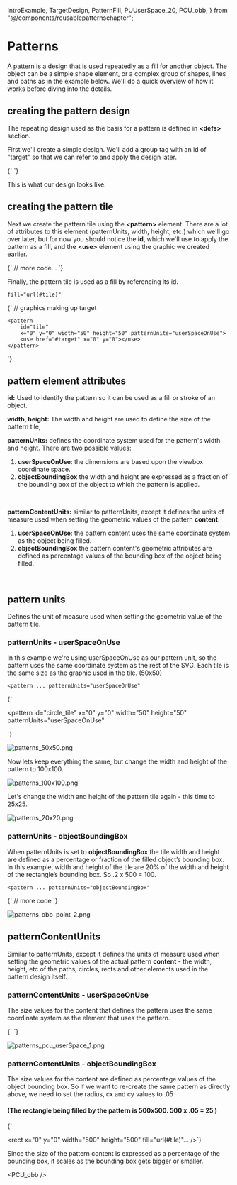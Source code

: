   IntroExample,
  TargetDesign,
  PatternFill,
  PUUserSpace_20,
  PCU_obb,
} from "@/components/reusablepatternschapter";

# Patterns

A pattern is a design that is used repeatedly as a fill for another object. The object can be a simple shape element, or a complex group of shapes, lines and paths as in the example below. We'll do a quick overview of how it works before diving into the details.

<IntroExample />

## creating the pattern design

The repeating design used as the basis for a pattern is defined in **\<defs\>** section.

First we'll create a simple design. We'll add a group tag with an id of "target" so that we can refer to and apply the design later.

<Blocks>
  {`<defs>
  <g id="target" stroke="black" fill="none">
    <rect x="0" y="0" width="50" height="50" />
    <circle cx="25" cy="25" r="25" />
    <circle cx="25" cy="25" r="20" />
    <circle cx="25" cy="25" r="15" />
    <circle cx="25" cy="25"r="10"
      fill="black"
      fill-opacity=".2"
      stroke="black"
    />
  </g>
</defs>`}
</Blocks>

This is what our design looks like:

<TargetDesign />

## creating the pattern tile

Next we create the pattern tile using the **\<pattern\>** element. There are a lot of attributes to this element (patternUnits, width, height, etc.) which we'll go over later, but for now you should notice the **id**, which we'll use to apply the pattern as a fill, and the **\<use\>** element using the graphic we created earlier.

<Blocks>
  {`<defs>
  <g id="target" stroke="black" fill="none">
    // more code...
  </g>
  <pattern 
    id="tile" 
    x="0" y="0" 
    width="50" height="50" 
    patternUnits="userSpaceOnUse">
        <use href="#target" x="0" y="0" />
</pattern>
</defs>`}
</Blocks>

Finally, the pattern tile is used as a fill by referencing its id.

```
fill="url(#tile)"
```

<Blocks>
  {`<defs>
    <g id="target" stroke="black" fill="none">
        // graphics making up target
    </g>

    <pattern
        id="tile"
        x="0" y="0" width="50" height="50" patternUnits="userSpaceOnUse">
        <use href="#target" x="0" y="0"></use>
    </pattern>

</defs>

<rect x="0" y="0" 
    width="500" height="300" 
    fill="url(#tile)">
</rect>`}
</Blocks>

<PatternFill />

## pattern element attributes

**id:** Used to identify the pattern so it can be used as a fill or stroke of an object.

**width, height:** The width and height are used to define the size of the pattern tile,

**patternUnits:** defines the coordinate system used for the pattern's width and height. There are two possible values:

1. **userSpaceOnUse**: the dimensions are based upon the viewbox coordinate space.
1. **objectBoundingBox** the width and height are expressed as a fraction of the bounding box of the object to which the pattern is applied.

<br />

**patternContentUnits:** similar to patternUnits, except it defines the units of measure used when setting the geometric values of the pattern **content**.

1. **userSpaceOnUse**: the pattern content uses the same coordinate system as the object being filled.
1. **objectBoundingBox** the pattern content's geometric attributes are defined as percentage values of the bounding box of the object being filled.

<br />

## pattern units

Defines the unit of measure used when setting the geometric value of the pattern tile.

### patternUnits - userSpaceOnUse

In this example we're using userSpaceOnUse as our pattern unit, so the pattern uses the same coordinate system as the rest of the SVG. Each tile is the same size as the graphic used in the tile. (50x50)

```
<pattern ... patternUnits="userSpaceOnUse"
```

<Blocks>
  {`<circle id="circle_design" 
    cx="25" cy="25" r="25" 
    stroke="grey" fill="#eaeaea" />

<pattern
  id="circle_tile"
  x="0"
  y="0"
  width="50"
  height="50"
  patternUnits="userSpaceOnUse"
>
  <use href="#circle_design" x="0" y="0"></use>
</pattern>

<rect x="0" y="0" width="600" height="300" fill="url(#circle_tile)">
</rect>`}
</Blocks>

![patterns_50x50.png](patterns_50x50.png)

Now lets keep everything the same, but change the width and height of the pattern to 100x100.

![patterns_100x100.png](patterns_100x100.png)

Let's change the width and height of the pattern tile again - this time to 25x25.

![patterns_20x20.png](patterns_20x20.png)

### patternUnits - objectBoundingBox

When patternUnits is set to **objectBoundingBox** the tile width and height are defined as a percentage or fraction of the filled object’s bounding box. In this example, width and height of the tile are 20% of the width and height of the rectangle’s bounding box. So .2 x 500 = 100.

```
<pattern ... patternUnits="objectBoundingBox"
```

<Blocks>
  {`<pattern
  id="tile"
  x="0" y="0"
  width=".2" height=".2"
  patternUnits="objectBoundingBox"
>
  // more code
</pattern>`}
</Blocks>

![patterns_obb_point_2.png](patterns_obb_point_2.png)

## patternContentUnits

Similar to patternUnits, except it defines the units of measure used when setting the geometric values of the actual pattern **content** - the width, height, etc of the paths, circles, rects and other elements used in the pattern design itself.

### patternContentUnits - userSpaceOnUse

The size values for the content that defines the pattern uses the same coordinate system as the element that uses the pattern.

<Blocks>
  {`<pattern id="tile" x="0" y="0" width="50" height="50" 
    patternUnits="userSpaceOnUse"
    patternContentUnits="userSpaceOnUse">
   <circle cx="25" cy="25" r="25" ... />
</pattern>`}
</Blocks>

![patterns_pcu_userSpace_1.png](patterns_pcu_userSpace_1.png)

### patternContentUnits - objectBoundingBox

The size values for the content are defined as percentage values of the object bounding box. So if we want to re-create the same pattern as directly above, we need to set the radius, cx and cy values to .05

#### (The rectangle being filled by the pattern is 500x500. 500 x .05 = 25 )

<Blocks>
  {`<pattern id="tile" x="0" y="0" width="20" height="20" 
    patternUnits="userSpaceOnUse"
    patternContentUnits="objectBoundingBox">
   <circle cx=".05" cy=".05" r=".05" ... />
</pattern>

<rect x="0" y="0" 
    width="500" height="500" 
    fill="url(#tile)"... />`}
</Blocks>

Since the size of the pattern content is expressed as a percentage of the bounding box, it scales as the bounding box gets bigger or smaller.

<PCU_obb />
